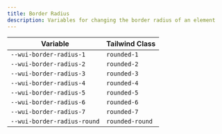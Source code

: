 ```yaml
---
title: Border Radius
description: Variables for changing the border radius of an element
---
```


| Variable                    | Tailwind Class  |
| --------------------------- | --------------- |
| `--wui-border-radius-1`     | `rounded-1`     |
| `--wui-border-radius-2`     | `rounded-2`     |
| `--wui-border-radius-3`     | `rounded-3`     |
| `--wui-border-radius-4`     | `rounded-4`     |
| `--wui-border-radius-5`     | `rounded-5`     |
| `--wui-border-radius-6`     | `rounded-6`     |
| `--wui-border-radius-7`     | `rounded-7`     |
| `--wui-border-radius-round` | `rounded-round` |
